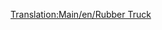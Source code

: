 [[Translation:Main/en/Rubber Truck]]{{ru/Железнодорожное ТС|Picture=[[File:en/Rubbertruck.png|Вагон для каучука]]
|Имя=Вагон для фруктов
|НормЦена=£1,083 ($2,166)
|НормМасса=19 / 40 т
|НормЁмкость=21 000 литров каучука
|МоноЦена=£1,083 ($2,166)
|МоноМасса=19 / 45 т
|МоноЁмкость=26 000 литров каучука
|МагЦена=£1,083 ($2,166)
|МагМасса=19 / 47 т
|МагЁмкость=28 000 литров каучука
|Опис=В [[Main/en/Климат/Ru#Субтропический|субтропическом]] климате этим вагоном перевозится [[Main/ru/Каучук|каучук]] с [[Main/ru/Плантация гевеи|плантаций гевеи]] на [[Main/ru/Завод|заводы]].
}}